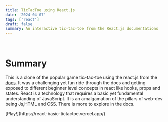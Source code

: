 ```yaml
---
title: TicTacToe using React.js
date: '2024-04-07'
tags: ['react']
draft: false
summary: An interactive tic-tac-toe from the React.js documentations
---
```

<br/>

# Summary

This is a clone of the popular game tic-tac-toe using the react.js from the <a href="https://react.dev/learn/tutorial-tic-tac-toe" target="_blank">docs</a>.
It was a challenging yet fun ride through the docs and getting exposed to different beginner level concepts in react like hooks, props and states. React is a technology that requires 
a basic yet fundamental understanding of JavaScript. It is an amalgamation of the pillars of web-dev being Js,HTML and CSS. There is more to explore in the docs.


<p style={{ fontFamily: 'Arial', fontSize: '35px' }}>[Play!](https://react-basic-tictactoe.vercel.app/)</p>